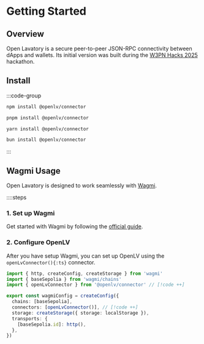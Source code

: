 # Getting Started

## Overview

Open Lavatory is a secure peer-to-peer JSON-RPC connectivity between dApps and wallets.
Its initial version was built during the [W3PN Hacks 2025](https://hackathon.web3privacy.info) hackathon.

## Install

:::code-group

```bash [npm]
npm install @openlv/connector
```

```bash [pnpm]
pnpm install @openlv/connector
```

```bash [yarn]
yarn install @openlv/connector
```

```bash [bun]
bun install @openlv/connector
```

:::

## Wagmi Usage

Open Lavatory is designed to work seamlessly with [Wagmi](https://wagmi.sh).

::::steps

### 1. Set up Wagmi

Get started with Wagmi by following the [official guide](https://wagmi.sh/react/getting-started).

### 2. Configure OpenLV

After you have setup Wagmi, you can set up OpenLV using the `openLvConnector(){:ts}` connector.

```ts [wagmi.ts]
import { http, createConfig, createStorage } from 'wagmi'
import { baseSepolia } from 'wagmi/chains'
import { openLvConnector } from '@openlv/connector' // [!code ++]

export const wagmiConfig = createConfig({
  chains: [baseSepolia],
  connectors: [openLvConnector()], // [!code ++]
  storage: createStorage({ storage: localStorage }),
  transports: {
    [baseSepolia.id]: http(),
  },
})
```
